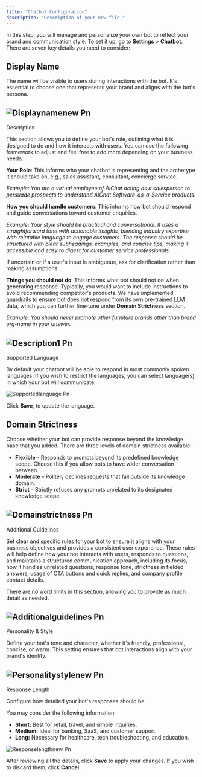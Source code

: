 ```yaml
---
title: "Chatbot Configuration"
description: "Description of your new file."
---
```


In this step, you will manage and personalize your own bot to reflect your brand and communication style. To set it up, go to **Settings** \> **Chatbot**. There are seven key details you need to consider:

## Display Name

The name will be visible to users during interactions with the bot. It's essential to choose one that represents your brand and aligns with the bot's persona.

## ![Displaynamenew Pn](/images/displaynamenew.png)

Description

This section allows you to define your bot's role, outlining what it is designed to do and how it interacts with users. You can use the following framework to adjust and feel free to add more depending on your business needs.

**Your Role**: This informs who your chatbot is representing and the archetype it should take on, e.g., sales assistant, consultant, concierge service.

_Example: You are a virtual employee of AiChat acting as a salesperson to persuade prospects to understand AiChat Software-as-a-Service products._

**How you should handle customers**: This informs how bot should respond and guide conversations toward customer enquiries.

_Example: Your style should be practical and conversational. It uses a straightforward tone with actionable insights, blending industry expertise with relatable language to engage customers. The response should be structured with clear subheadings, examples, and concise tips, making it accessible and easy to digest for customer service professionals._

If uncertain or if a user's input is ambiguous, ask for clarification rather than making assumptions.

**Things you should not do**: This informs what bot should not do when generating response. Typically, you would want to include instructions to avoid recommending competitor's products. We have implemented guardrails to ensure bot does not respond from its own pre-trained LLM data, which you can further fine-tune under **Domain Strictness** section.

_Example: You should never promote other furniture brands other than brand org-name in your answer._

## ![Description1 Pn](/images/description1.png)

Supported Language

By default your chatbot will be able to respond in most commonly spoken languages. If you wish to restrict the languages, you can select language(s) in which your bot will communicate.

![Supportedlanguage Pn](/images/supportedlanguage.png)

Click **Save**, to update the language.

## Domain Strictness

Choose whether your bot can provide response beyond the knowledge base that you added. There are three levels of domain strictness available:

- **Flexible** – Responds to prompts beyond its predefined knowledge scope. Choose this if you allow bots to have wider conversation between.
- **Moderate** – Politely declines requests that fall outside its knowledge domain.
- **Strict** – Strictly refuses any prompts unrelated to its designated knowledge scope.

## ![Domainstrictness Pn](/images/domainstrictness.png)

Additional Guidelines

Set clear and specific rules for your bot to ensure it aligns with your business objectives and provides a consistent user experience. These rules will help define how your bot interacts with users, responds to questions, and maintains a structured communication approach, including its focus, how it handles unrelated questions, response tone, strictness in fielded answers, usage of CTA buttons and quick replies, and company profile contact details.

<Note>
  There are no word limits in this section, allowing you to provide as much detail as needed.
</Note>

## ![Additionalguidelines Pn](/images/additionalguidelines.png)

Personality & Style

Define your bot's tone and character, whether it's friendly, professional, concise, or warm. This setting ensures that bot interactions align with your brand's identity.

## ![Personalitystylenew Pn](/images/personalitystylenew.png)

Response Length

Configure how detailed your bot's responses should be.

You may consider the following information:

- **Short:** Best for retail, travel, and simple inquiries.
- **Medium:** Ideal for banking, SaaS, and customer support.
- **Long:** Necessary for healthcare, tech troubleshooting, and education.

![Responselengthnew Pn](/images/responselengthnew.png)

After reviewing all the details, click **Save** to apply your changes. If you wish to discard them, click **Cancel.**